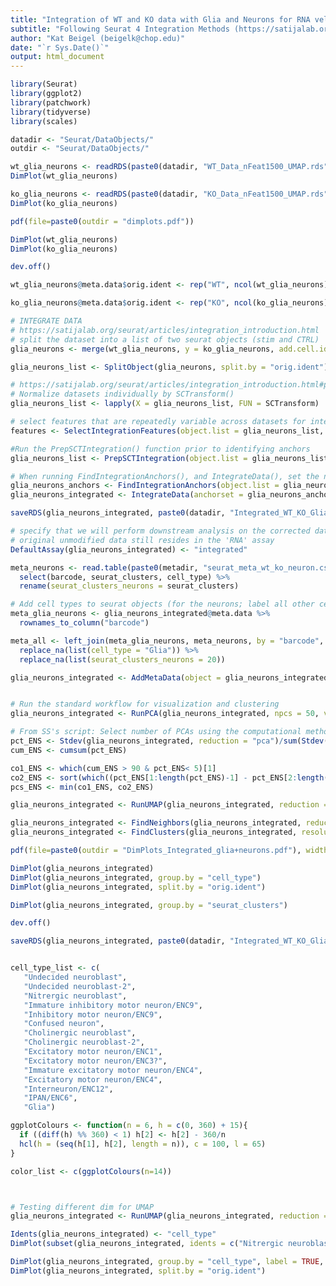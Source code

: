 ```yaml
---
title: "Integration of WT and KO data with Glia and Neurons for RNA velocity of all cells"
subtitle: "Following Seurat 4 Integration Methods (https://satijalab.org/seurat/articles/integration_introduction.html)"
author: "Kat Beigel (beigelk@chop.edu)"
date: "`r Sys.Date()`"
output: html_document
---
```


```r

library(Seurat)
library(ggplot2)
library(patchwork)
library(tidyverse)
library(scales)
```

```r

datadir <- "Seurat/DataObjects/"
outdir <- "Seurat/DataObjects/"

wt_glia_neurons <- readRDS(paste0(datadir, "WT_Data_nFeat1500_UMAP.rds"))
DimPlot(wt_glia_neurons)

ko_glia_neurons <- readRDS(paste0(datadir, "KO_Data_nFeat1500_UMAP.rds"))
DimPlot(ko_glia_neurons)

pdf(file=paste0(outdir = "dimplots.pdf"))

DimPlot(wt_glia_neurons)
DimPlot(ko_glia_neurons)

dev.off()

```

```r

wt_glia_neurons@meta.data$orig.ident <- rep("WT", ncol(wt_glia_neurons))

ko_glia_neurons@meta.data$orig.ident <- rep("KO", ncol(ko_glia_neurons))

```

```r

# INTEGRATE DATA
# https://satijalab.org/seurat/articles/integration_introduction.html
# split the dataset into a list of two seurat objects (stim and CTRL)
glia_neurons <- merge(wt_glia_neurons, y = ko_glia_neurons, add.cell.ids = c("WT", "KO"), project = "Glia+Neurons")

glia_neurons_list <- SplitObject(glia_neurons, split.by = "orig.ident")

# https://satijalab.org/seurat/articles/integration_introduction.html#performing-integration-on-datasets-normalized-with-sctransform
# Normalize datasets individually by SCTransform()
glia_neurons_list <- lapply(X = glia_neurons_list, FUN = SCTransform)

# select features that are repeatedly variable across datasets for integration
features <- SelectIntegrationFeatures(object.list = glia_neurons_list, nfeatures = 3000)

#Run the PrepSCTIntegration() function prior to identifying anchors
glia_neurons_list <- PrepSCTIntegration(object.list = glia_neurons_list, anchor.features = features)

# When running FindIntegrationAnchors(), and IntegrateData(), set the normalization.method parameter to the value SCT.
glia_neurons_anchors <- FindIntegrationAnchors(object.list = glia_neurons_list, anchor.features = features, normalization.method = "SCT")
glia_neurons_integrated <- IntegrateData(anchorset = glia_neurons_anchors, normalization.method = "SCT")

saveRDS(glia_neurons_integrated, paste0(datadir, "Integrated_WT_KO_Glia+Neurons.rds"))

```


```r

# specify that we will perform downstream analysis on the corrected data note that the
# original unmodified data still resides in the 'RNA' assay
DefaultAssay(glia_neurons_integrated) <- "integrated"

meta_neurons <- read.table(paste0(metadir, "seurat_meta_wt_ko_neuron.csv"), sep=",", header=TRUE, row.names=1) %>%
  select(barcode, seurat_clusters, cell_type) %>%
  rename(seurat_clusters_neurons = seurat_clusters)

# Add cell types to seurat objects (for the neurons; label all other cells "glia")
meta_glia_neurons <- glia_neurons_integrated@meta.data %>%
  rownames_to_column("barcode")

meta_all <- left_join(meta_glia_neurons, meta_neurons, by = "barcode", unmatched = "error") %>%
  replace_na(list(cell_type = "Glia")) %>%
  replace_na(list(seurat_clusters_neurons = 20))

glia_neurons_integrated <- AddMetaData(object = glia_neurons_integrated, metadata = meta_all$cell_type, col.name = 'cell_type')


# Run the standard workflow for visualization and clustering
glia_neurons_integrated <- RunPCA(glia_neurons_integrated, npcs = 50, verbose = FALSE)

# From SS's script: Select number of PCAs using the computational method:
pct_ENS <- Stdev(glia_neurons_integrated, reduction = "pca")/sum(Stdev(glia_neurons_integrated, reduction = "pca"))*100
cum_ENS <- cumsum(pct_ENS)

co1_ENS <- which(cum_ENS > 90 & pct_ENS< 5)[1]
co2_ENS <- sort(which((pct_ENS[1:length(pct_ENS)-1] - pct_ENS[2:length(pct_ENS)]) > 0.1), decreasing = T)[1] + 1
pcs_ENS <- min(co1_ENS, co2_ENS)

glia_neurons_integrated <- RunUMAP(glia_neurons_integrated, reduction = "pca", dims = 1:pcs_ENS)

glia_neurons_integrated <- FindNeighbors(glia_neurons_integrated, reduction = "pca", dims = 1:pcs_ENS)
glia_neurons_integrated <- FindClusters(glia_neurons_integrated, resolution = 0.6)

pdf(file=paste0(outdir = "DimPlots_Integrated_glia+neurons.pdf"), width = 12, height = 10)

DimPlot(glia_neurons_integrated)
DimPlot(glia_neurons_integrated, group.by = "cell_type")
DimPlot(glia_neurons_integrated, split.by = "orig.ident")

DimPlot(glia_neurons_integrated, group.by = "seurat_clusters")

dev.off()

saveRDS(glia_neurons_integrated, paste0(datadir, "Integrated_WT_KO_Glia+Neurons_UMAP.rds"))


cell_type_list <- c(
   "Undecided neuroblast",
   "Undecided neuroblast-2",
   "Nitrergic neuroblast",
   "Immature inhibitory motor neuron/ENC9",
   "Inhibitory motor neuron/ENC9",
   "Confused neuron",
   "Cholinergic neuroblast",
   "Cholinergic neuroblast-2",
   "Excitatory motor neuron/ENC1",
   "Excitatory motor neuron/ENC3?",
   "Immature excitatory motor neuron/ENC4",
   "Excitatory motor neuron/ENC4",
   "Interneuron/ENC12",
   "IPAN/ENC6",
   "Glia")

ggplotColours <- function(n = 6, h = c(0, 360) + 15){
  if ((diff(h) %% 360) < 1) h[2] <- h[2] - 360/n
  hcl(h = (seq(h[1], h[2], length = n)), c = 100, l = 65)
}

color_list <- c(ggplotColours(n=14))



# Testing different dim for UMAP
glia_neurons_integrated <- RunUMAP(glia_neurons_integrated, reduction = "pca", dims = 1:30)

Idents(glia_neurons_integrated) <- "cell_type"
DimPlot(subset(glia_neurons_integrated, idents = c("Nitrergic neuroblast"), invert = FALSE), label = TRUE, cols = color_list, order = rev(cell_type_list))

DimPlot(glia_neurons_integrated, group.by = "cell_type", label = TRUE, label.size=2)
DimPlot(glia_neurons_integrated, split.by = "orig.ident")


```






